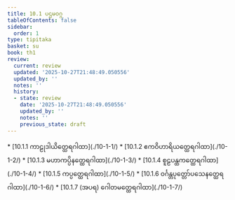 ```yaml
---
title: 10.1 ပဌမဝဂ္ဂ
tableOfContents: false
sidebar:
  order: 1
type: tipitaka
basket: su
book: th1
review:
  current: review
  updated: '2025-10-27T21:48:49.050556'
  updated_by: ''
  notes: ''
  history:
  - state: review
    date: '2025-10-27T21:48:49.050556'
    updated_by: ''
    notes: ''
    previous_state: draft
---
```



<ReviewStatus review={frontmatter.review} showDetails={true} />

<HypothesisAnnotation frontmatter={frontmatter} />

<DynamicBreadcrumb />



<TableOfContents book="th1" section="10.1">
* [10.1.1 ကာဠုဒါယိတ္ထေရဂါထာ](./10-1-1/)
* [10.1.2 ဧကဝိဟာရိယတ္ထေရဂါထာ](./10-1-2/)
* [10.1.3 မဟာကပ္ပိနတ္ထေရဂါထာ](./10-1-3/)
* [10.1.4 စူဠပန္ထကတ္ထေရဂါထာ](./10-1-4/)
* [10.1.5 ကပ္ပတ္ထေရဂါထာ](./10-1-5/)
* [10.1.6 ဝင်္ဂန္တပုတ္တော်ပသေနတ္ထေရဂါထာ](./10-1-6/)
* [10.1.7 (အပရ) ဂေါတမတ္ထေရဂါထာ](./10-1-7/)
</TableOfContents>